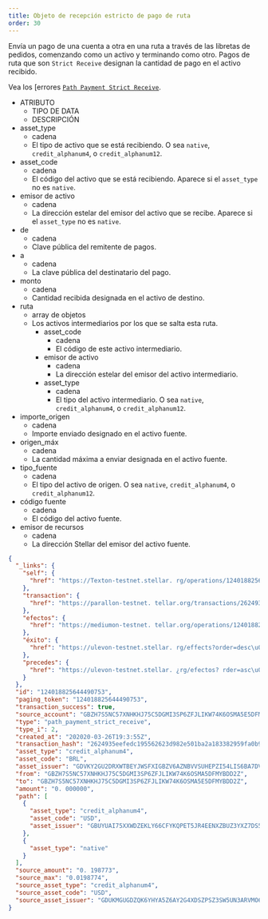 ```yaml
---
title: Objeto de recepción estricto de pago de ruta
order: 30
---
```



Envía un pago de una cuenta a otra en una ruta a través de las libretas de pedidos, comenzando como un activo y terminando como otro. Pagos de ruta que son `Strict Receive` designan la cantidad de pago en el activo recibido.

Vea los \[errores [`Path Payment Strict Receive`](../../../errors/result-codes/operation-specific/path-payment-strict-receive.mdx).

<AttributeTable>

- ATRIBUTO
  - TIPO DE DATA
  - DESCRIPCIÓN
- asset_type
  - cadena
  - El tipo de activo que se está recibiendo. O sea `native`, `credit_alphanum4`, o `credit_alphanum12`.
- asset_code
  - cadena
  - El código del activo que se está recibiendo. Aparece si el `asset_type` no es `native`.
- emisor de activo
  - cadena
  - La dirección estelar del emisor del activo que se recibe. Aparece si el `asset_type` no es `native`.
- de
  - cadena
  - Clave pública del remitente de pagos.
- a
  - cadena
  - La clave pública del destinatario del pago.
- monto
  - cadena
  - Cantidad recibida designada en el activo de destino.
- ruta
  - array de objetos
  - Los activos intermediarios por los que se salta esta ruta.
    - asset_code
      - cadena
      - El código de este activo intermediario.
    - emisor de activo
      - cadena
      - La dirección estelar del emisor del activo intermediario.
    - asset_type
      - cadena
      - El tipo del activo intermediario. O sea `native`, `credit_alphanum4`, o `credit_alphanum12`.
- importe_origen
  - cadena
  - Importe enviado designado en el activo fuente.
- origen_máx
  - cadena
  - La cantidad máxima a enviar designada en el activo fuente.
- tipo_fuente
  - cadena
  - El tipo del activo de origen. O sea `native`, `credit_alphanum4`, o `credit_alphanum12`.
- código fuente
  - cadena
  - El código del activo fuente.
- emisor de recursos
  - cadena
  - La dirección Stellar del emisor del activo fuente.

</AttributeTable>

<ExampleResponse>

```json
{
  "_links": {
    "self": {
      "href": "https://Texton-testnet.stellar. rg/operations/124018825644490753"
    },
    "transaction": {
      "href": "https://parallon-testnet. tellar.org/transactions/2624935eefedc195562623d982e501ba2a183382959fa0b9d03cf66dced3b332"
    },
    "efectos": {
      "href": "https://mediumon-testnet. tellar.org/operations/124018825644490753/effects"
    },
    "éxito": {
      "href": "https://ulevon-testnet.stellar. rg/effects?order=desc\u0026cursor=124018825644490753"
    },
    "precedes": {
      "href": "https://ulevon-testnet.stellar. ¿rg/efectos? rder=asc\u0026cursor=124018825644490753"
    }
  },
  "id": "124018825644490753",
  "paging_token": "124018825644490753",
  "transaction_success": true,
  "source_account": "GBZH7S5NC57XNHKHJ75C5DGMI3SP6ZFJLIKW74K6OSMA5E5DFMYBDD2Z",
  "type": "path_payment_strict_receive",
  "type_i": 2,
  "created_at": "202020-03-26T19:3:55Z",
  "transaction_hash": "2624935eefedc195562623d982e501ba2a183382959fa0b9d03cf66dced3b332",
  "asset_type": "credit_alphanum4",
  "asset_code": "BRL",
  "asset_issuer": "GDVKY2GU2DRXWTBEYJWSFXIGBZV6AZNBVVSUHEPZI54LIS6BA7DVVSP",
  "from": "GBZH7S5NC57XNHKHJ75C5DGMI3SP6ZFJLIKW74K6OSMA5DFMYBDD2Z",
  "to": "GBZH7S5NC57XNHKHJ75C5DGMI3SP6ZFJLIKW74K6OSMA5E5DFMYBDD2Z",
  "amount": "0. 000000",
  "path": [
    {
      "asset_type": "credit_alphanum4",
      "asset_code": "USD",
      "asset_issuer": "GBUYUAI75XXWDZEKLY66CFYKQPET5JR4EENXZBUZ3YXZ7DS56Z4OKOFU"
    },
    {
      "asset_type": "native"
    }
  ],
  "source_amount": "0. 198773",
  "source_max": "0.0198774",
  "source_asset_type": "credit_alphanum4",
  "source_asset_code": "USD",
  "source_asset_issuer": "GDUKMGUGDZQK6YHYA5Z6AY2G4XDSZPSZ3SW5UN3ARVMO6QSRDWP5YLEX"
}
```

</ExampleResponse>
